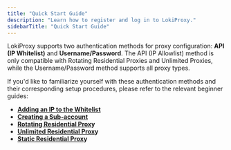 ```yaml
---
title: "Quick Start Guide"
description: "Learn how to register and log in to LokiProxy."
sidebarTitle: "Quick Start Guide"
---
```


LokiProxy supports two authentication methods for proxy configuration: **API (IP Whitelist)** and **Username/Password**. The API (IP Allowlist) method is only compatible with Rotating Residential Proxies and Unlimited Proxies, while the Username/Password method supports all proxy types.

If you'd like to familiarize yourself with these authentication methods and their corresponding setup procedures, please refer to the relevant beginner guides:

- [**Adding an IP to the Whitelist**](/features/api-ip-whitelist)
- [**Creating a Sub-account**](/features/username-password)
- [**Rotating Residential Prox**](/zh/configure-proxies/rotating-residential-proxy)**y**
- [**Unlimited Residential Prox**](/zh/configure-proxies/unlimited-residential-proxy)**y**
- [**Static Residential Prox**](/configure-proxies/static-residential-proxy)**y**